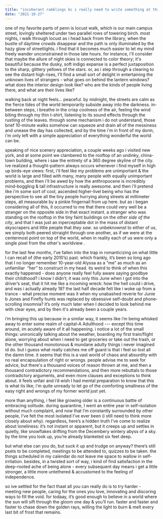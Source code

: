```yaml
---
title: "incoherant ramblings bc i really need to write something at this point :D"
date: "2021-10-27"
---
```


one of my favorite parts of penn is locust walk, which is our main campus street, lovingly sheltered under two parallel rows of towering birch. most nights, i walk through locust as i head back frrom the library, when the bustle of daytime crowds disappear and the path is only illuminated by the hazy glow of streetlights. i find that it becomes much easier to let my mind freely wander unconstrained in those late hours. for instance, i'll consider that maybe the allure of night skies is connected to color theory; it's beautiful because the dusky, soft indigo expanse is a perfect juxtaposition to the sharp, glittery yellows of the stars. or, as i step through a clearing to see the distant high rises, I'll find a small sort of delight in entertaining the unknown lives of strangers - what goes on behind the lantern windows? what does the interior design look like? who are the kinds of people living there, and what are their lives like?

walking back at night feels... peaceful. by midnight, the streets are calm as the fierce tides of the world temporarily subside away into the darkness. in-between steps, i breathe in the crisp coolness of the air, feeling the wind biting through my thin t-shirt, listening to its sound effects through the rustling of the leaves. through some mechanism i do not understand, those brief 10-minute walks somehow can squeeze and drain all of the messiness and unease the day has collected, and by the time i'm in front of my dorm, i'm only left with a simple appreciation of everything wonderful the world can be.

speaking of nice scenery appreciation, a couple weeks ago i visited new york, and at some point we clambered to the rooftop of an undinky, china-town building, where i saw the entirety of a 360 degree skyline of the city. ive realized a thought-pattern always occurs whenever i find myself in high up birds-eye views: first, i'll feel like my problems are unimportant & the world is large and filled with many, many people with equally unimportant problems, and then i'll be awed by how the anthropocene is incredibly mind-boggling & tall infrastructure is really awesome. and then i'll pretend like i'm some sort of cool, ascended higher-livel being who has the perspective to see all the tiny people hurrying along streets at millimeter steps, all measurable by a pinkie fingernail from up here. but as i began considering all of this, it occurred to me that there could very well be a stranger on the opposite side in that exact instant. a stranger who was standing on the rooftop in the tiny faint buildings on the _other side of the city_, and that I was just an inperceptable dot in the mass of distant skyscrapers and little people that _they saw_. so unbeknownst to either of us, we simply both peered strraight through one another, as if we were at the centermost point on top of the world, when in reality each of us were only a single pixel from the other's worldview .

for the last few months, I’ve fallen into the trap in romanticizing on what little I can recall of (the early 2010’s) past. which frankly, it’s been so long ago that I no longer remember 10-year-old Alyssa as a “me” as much as an unfamiliar  “her” to construct in my head. its weird to think of when this exactly happened - does anyone really feel fully aware saying goodbye their childhood? i know I didn’t; it was only this June when I got into the driver’s seat, that it hit me like a incoming wreck: how the hell could i drive, and was i actually already 18? the last half decade felt like i woke up from a trance - what precise moment was it when my unabashed reverie for Junie b Jones and Firefly hunts was replaced by obsessive self-doubt and phone-scrolling insomnia? it’s only much later when I decided to look behind me with clear eyes, and by then it's already been a couple years.

i’m bringing this up because in a similar way, it seems like i’m being whisked away to enter some realm of capital-A Adulthood --- except this time around, im acutely aware of it all happening. i notice a lot of the small things: unironically talking about the weather, boarding my first train/flight alone, worrying about when i need to get groceries or take out the trash, or the other thousand monotonous & mundane adulty things i never imagined id do. but i guess what really catches me off guard is that i feel so lost all the damn time. it seems that this is a vast world of chaos and absurdity with no real encapsulation of right or wrongs. people advise me to seek for advice, but there's a thousand voices of reason thrown at me, and then a thousand contradictory recommendations, and then more rebuttals to those contradictory arguments, and even more clauses and exceptions to think about. it feels unfair and i’d wish I had mental preparation to know that this is what its like; i'm quite unready to let go of the comforting smallness of the easy right and wrongs of my former world just yet. 

more than anything, i feel like growing older is a continuous battle of embracing solitude. during quarantine, I went an entire year in self-isolation without much complaint, and now that I’m constantly surrounded by other people, I’ve felt the most isolated I’ve ever been (i still need to think more closely about why). regardless, here’s a hidden truth I’ve come to realize about loneliness: it’s not instant or apparent, but it creeps up and settles in quietly, like snowflakes drifting from the Decembery wintery abyss of a sky. by the time you look up, you’re already blanketed six feet deep. 

but what else can you do, but suck it up and trudge on anyway? there’s still psets to be completed, meetings to be attended to, quizzes to be taken. the things scheduled in my calendar do not leave me space to wallow in self-irritation. besides, in a twisted sort of way, i kind of find satisfaction in the deep-rooted ache of being alone - every subsequent day means i get a little stronger, a little more untethered & accustomed to the feeling of independence.

so ive settled for the fact thaat all you can really do is to try harder - meeting new people, caring for the ones you love, innovating and discoring ways to fill the void. for todaay, it’s good enough to believe in a world where the sun will sift through the gloom one day & you’ll run. faster and faster and faster to chase down the golden rays, willing the light to burn & melt every last bit of frost that remains.
